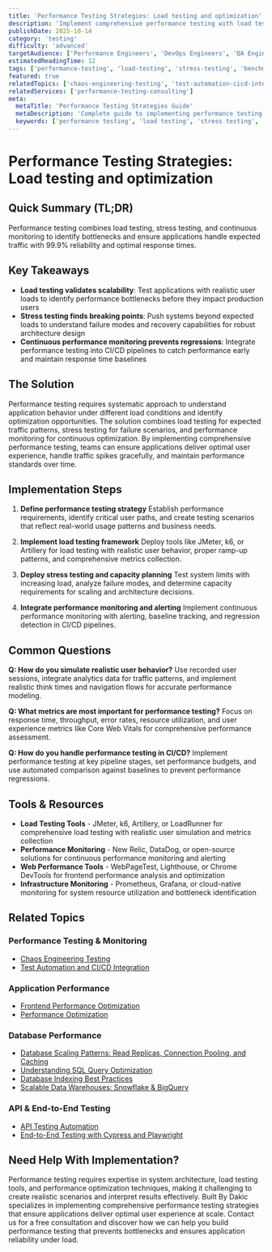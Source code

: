 ```yaml
---
title: 'Performance Testing Strategies: Load testing and optimization'
description: 'Implement comprehensive performance testing with load testing, stress testing, and benchmarking to ensure applications perform under real-world conditions.'
publishDate: 2025-10-14
category: 'testing'
difficulty: 'advanced'
targetAudience: ['Performance Engineers', 'DevOps Engineers', 'QA Engineers']
estimatedReadingTime: 12
tags: ['performance-testing', 'load-testing', 'stress-testing', 'benchmarking']
featured: true
relatedTopics: ['chaos-engineering-testing', 'test-automation-cicd-integration', 'api-testing-automation', 'end-to-end-testing-cypress-playwright', 'frontend-performance-optimization', 'performance-optimization', 'database-scaling-patterns-read-replicas-connection-pooling-and-caching', 'understanding-sql-query-optimization', 'database-indexing-best-practices', 'scalable-data-warehouses-snowflake-bigquery']
relatedServices: ['performance-testing-consulting']
meta:
  metaTitle: 'Performance Testing Strategies Guide'
  metaDescription: 'Complete guide to implementing performance testing with load testing, stress testing, and optimization strategies.'
  keywords: ['performance testing', 'load testing', 'stress testing', 'performance benchmarking']
---
```


# Performance Testing Strategies: Load testing and optimization

## Quick Summary (TL;DR)

Performance testing combines load testing, stress testing, and continuous monitoring to identify bottlenecks and ensure applications handle expected traffic with 99.9% reliability and optimal response times.

## Key Takeaways

- **Load testing validates scalability**: Test applications with realistic user loads to identify performance bottlenecks before they impact production users
- **Stress testing finds breaking points**: Push systems beyond expected loads to understand failure modes and recovery capabilities for robust architecture design
- **Continuous performance monitoring prevents regressions**: Integrate performance testing into CI/CD pipelines to catch performance early and maintain response time baselines

## The Solution

Performance testing requires systematic approach to understand application behavior under different load conditions and identify optimization opportunities. The solution combines load testing for expected traffic patterns, stress testing for failure scenarios, and performance monitoring for continuous optimization. By implementing comprehensive performance testing, teams can ensure applications deliver optimal user experience, handle traffic spikes gracefully, and maintain performance standards over time.

## Implementation Steps

1. **Define performance testing strategy**
   Establish performance requirements, identify critical user paths, and create testing scenarios that reflect real-world usage patterns and business needs.

2. **Implement load testing framework**
   Deploy tools like JMeter, k6, or Artillery for load testing with realistic user behavior, proper ramp-up patterns, and comprehensive metrics collection.

3. **Deploy stress testing and capacity planning**
   Test system limits with increasing load, analyze failure modes, and determine capacity requirements for scaling and architecture decisions.

4. **Integrate performance monitoring and alerting**
   Implement continuous performance monitoring with alerting, baseline tracking, and regression detection in CI/CD pipelines.

## Common Questions

**Q: How do you simulate realistic user behavior?**
Use recorded user sessions, integrate analytics data for traffic patterns, and implement realistic think times and navigation flows for accurate performance modeling.

**Q: What metrics are most important for performance testing?**
Focus on response time, throughput, error rates, resource utilization, and user experience metrics like Core Web Vitals for comprehensive performance assessment.

**Q: How do you handle performance testing in CI/CD?**
Implement performance testing at key pipeline stages, set performance budgets, and use automated comparison against baselines to prevent performance regressions.

## Tools & Resources

- **Load Testing Tools** - JMeter, k6, Artillery, or LoadRunner for comprehensive load testing with realistic user simulation and metrics collection
- **Performance Monitoring** - New Relic, DataDog, or open-source solutions for continuous performance monitoring and alerting
- **Web Performance Tools** - WebPageTest, Lighthouse, or Chrome DevTools for frontend performance analysis and optimization
- **Infrastructure Monitoring** - Prometheus, Grafana, or cloud-native monitoring for system resource utilization and bottleneck identification

## Related Topics

### Performance Testing & Monitoring
- [Chaos Engineering Testing](/topics/chaos-engineering-testing)
- [Test Automation and CI/CD Integration](/topics/test-automation-cicd-integration)

### Application Performance
- [Frontend Performance Optimization](/topics/frontend-performance-optimization)
- [Performance Optimization](/topics/performance-optimization)

### Database Performance
- [Database Scaling Patterns: Read Replicas, Connection Pooling, and Caching](/topics/database-scaling-patterns-read-replicas-connection-pooling-and-caching)
- [Understanding SQL Query Optimization](/topics/understanding-sql-query-optimization)
- [Database Indexing Best Practices](/topics/database-indexing-best-practices)
- [Scalable Data Warehouses: Snowflake & BigQuery](/topics/scalable-data-warehouses-snowflake-bigquery)

### API & End-to-End Testing
- [API Testing Automation](/topics/api-testing-automation)
- [End-to-End Testing with Cypress and Playwright](/topics/end-to-end-testing-cypress-playwright)

## Need Help With Implementation?

Performance testing requires expertise in system architecture, load testing tools, and performance optimization techniques, making it challenging to create realistic scenarios and interpret results effectively. Built By Dakic specializes in implementing comprehensive performance testing strategies that ensure applications deliver optimal user experience at scale. Contact us for a free consultation and discover how we can help you build performance testing that prevents bottlenecks and ensures application reliability under load.
